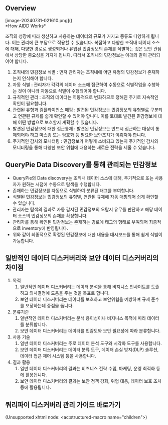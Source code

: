 ## Overview
<p align="center">
<div>[image-20240731-021610.png]()</div>
*How AIDD Works*
</p>

조직의 성장에 따라 생산하고 사용하는 데이터의 규모가 커지고 종류도 다양하게 됩니다. 이는 관리에 큰 부담으로 작용할 수 있습니다. 복잡하고 다양한 조직내 데이터 소스에 대해, 다양한 경로로 생성되거나 유입된 민감정보의 존재를 식별하는 것은 보안 관점에서 상당한 중요성을 가지게 됩니다. 따라서 조직내의 민감정보는 아래와 같이 관리되어야 합니다.

1. 조직내의 민감정보 식별 : 먼저 관리자는 조직내에 어떤 유형의 민감정보가 존재하는지 인식해야 합니다.
2. 자동 식별 : 관리자가 각각의 데이터 소스에 접근하여 수동으로 식별작업을 수행하는 것이 아니라 자동으로 식별이 수행되어야 합니다.
3. 규칙적인 관리 : 조직의 데이터는 역동적으로 변화하므로 정해진 주기로 지속적인 확인이 필요합니다.
4. 관련된 유형과 컴플라이언스 매핑 : 발견된 민감정보는 민감정보의 유형별로 구분되고 연관된 규제를 쉽게 확인할 수 있어야 합니다. 이를 토대로 발견된 민감정보에 대해 어떤 방법으로 보호할지 계획할 수 있습니다.
5. 발견된 민감정보에 대한 접근통제 : 발견된 민감정보는 반드시 접근하는 대상이 통제되어야 하고 마스킹 또는 암호화 등 필요한 보안조치가 이뤄져야 합니다.
6. 주기적인 감사와 모니터링 : 민감정보가 어떻게 소비되고 있는지 주기적인 감사와 모니터링을 통해 다양한 보안 위협에 대응하는 새로운 전략을 세울 수 있습니다.



## QueryPie Data Discovery를 통해 관리되는 민감정보
* QueryPie의 Data discovery는 조직내 데이터 소스에 대해, 주기적으로 또는 사용자가 원하는 시점에 수동으로 탐색을 수행합니다. 
* 존재하는 민감정보를 자동으로 식별하여 분류된 태그를 부여합니다. 
* 식별된 민감정보는 민감정보의 유형별, 연관된 규제에 자동 매핑되어 쉽게 확인할 수 있습니다.
* 관리자는 탐색의 결과로 자동 감지된 민감정보의 오탐지 유무를 판단하고 해당 데이터 소스의 민감정보의 존재를 확정합니다. 
* 관리자를 통해 확인된 민감정보는 존재하는 경로에 태그의 형태로 부여되어 최종적으로 inventory에 반영됩니다.
* 위와 같이 최종적으로 확정된 민감정보에 대한 내용을 대시보드를 통해 쉽게 식별이 가능합니다. <br/>

## 일반적인 데이터 디스커버리와 보안 데이터 디스커버리의 차이점
1. 목적
    1. 일반적인 데이터 디스커버리는 데이터 분석을 통해 비지니스 인사이트를 도출하고 의사결정에 도움을 주는 것을 목표로 합니다.
    2. 보안 데이터 디스커버리는 데이터를 보호하고 보안위협을 예방하며 규제 준수를 보장하는데 중점을 둡니다.
2. 분류기준
    1. 일반적인 데이터 디스커버리는 분석 용이성이나 비지니스 목적에 따라 데이터를 분류합니다.
    2. 보안 데이터 디스커버리는 데이터를 민감도와 보안 필요성에 따라 분류합니다.
3. 사용 기술
    1. 일반 데이터 디스커버리는 주로 데이터 분석 도구와 시각화 도구를 사용합니다.
    2. 보안 데이터 디스커버리는 데이터 분류 도구, 데이터 손실 방지(DLP) 솔루션, 데이터 접근 제어 시스템 등을 사용합니다.
4. 결과 활용
    1. 일반 데이터 디스커버리의 결과는 비즈니스 전략 수립, 마케팅, 운영 최적화 등에 활용됩니다.
    2. 보안 데이터 디스커버리의 결과는 보안 정책 강화, 위협 대응, 데이터 보호 조치 등에 활용됩니다.



## 쿼리파이 디스커버리 관리 가이드 바로가기
(Unsupported xhtml node: &lt;ac:structured-macro name="children"&gt;)